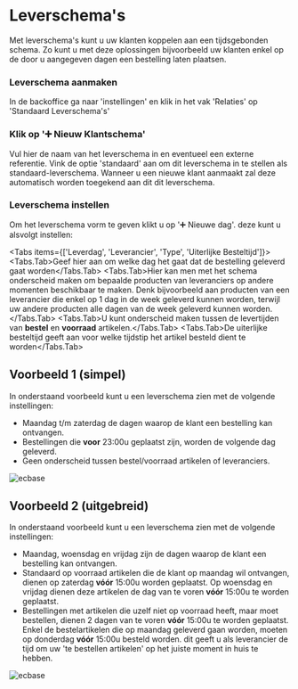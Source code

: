 # Leverschema's

Met leverschema's kunt u uw klanten koppelen aan een tijdsgebonden schema. Zo kunt u met deze oplossingen bijvoorbeeld uw klanten
enkel op de door u aangegeven dagen een bestelling laten plaatsen.

 
<Steps>

### Leverschema aanmaken

In de backoffice ga naar 'instellingen' en klik in het vak 'Relaties' op 'Standaard Leverschema's'

### Klik op '➕ Nieuw Klantschema'

Vul hier de naam van het leverschema in en eventueel een externe referentie. Vink de optie 'standaard' aan om dit leverschema
in te stellen als standaard-leverschema. Wanneer u een nieuwe klant aanmaakt zal deze automatisch worden toegekend aan dit dit leverschema.

### Leverschema instellen

Om het leverschema vorm te geven klikt u op '➕ Nieuwe dag'. deze kunt u alsvolgt instellen:

 
<Tabs items={['Leverdag', 'Leverancier', 'Type', 'Uiterlijke Besteltijd']}>
  <Tabs.Tab>Geef hier aan om welke dag het gaat dat de bestelling geleverd gaat worden</Tabs.Tab>
  <Tabs.Tab>Hier kan men met het schema onderscheid maken om bepaalde producten van leveranciers op andere momenten beschikbaar te maken.
  Denk bijvoorbeeld aan producten van een leverancier die enkel op 1 dag in de week geleverd kunnen worden, terwijl uw andere
  producten alle dagen van de week geleverd kunnen worden.</Tabs.Tab>
  <Tabs.Tab>U kunt onderscheid maken tussen de levertijden van **bestel** en **voorraad** artikelen.</Tabs.Tab>
  <Tabs.Tab>De uiterlijke besteltijd geeft aan voor welke tijdstip het artikel besteld dient te worden</Tabs.Tab>
  
</Tabs>

</Steps>

## Voorbeeld 1 (simpel)

In onderstaand voorbeeld kunt u een leverschema zien met de volgende instellingen:

- Maandag t/m zaterdag de dagen waarop de klant een bestelling kan ontvangen.
- Bestellingen die **voor** 23:00u geplaatst zijn, worden de volgende dag geleverd.
- Geen onderscheid tussen bestel/voorraad artikelen of leveranciers.

![ecbase](/images/Leverschema/leverschema_simpel.jpg)

## Voorbeeld 2 (uitgebreid)

In onderstaand voorbeeld kunt u een leverschema zien met de volgende instellingen:

- Maandag, woensdag en vrijdag zijn de dagen waarop de klant een bestelling kan ontvangen.
- Standaard op voorraad artikelen die de klant op maandag wil ontvangen, dienen op zaterdag **vóór** 15:00u worden geplaatst.
Op woensdag en vrijdag dienen deze artikelen de dag van te voren **vóór** 15:00u te worden geplaatst.
- Bestellingen met artikelen die uzelf niet op voorraad heeft, maar moet bestellen, dienen 2 dagen van te voren **vóór** 15:00u te worden geplaatst.
Enkel de bestelartikelen die op maandag geleverd gaan worden, moeten op donderdag **vóór** 15:00u besteld worden. dit geeft u als
leverancier de tijd om uw 'te bestellen artikelen' op het juiste moment in huis te hebben.

![ecbase](/images/Leverschema/leverschema_uitgbr1.jpg)
